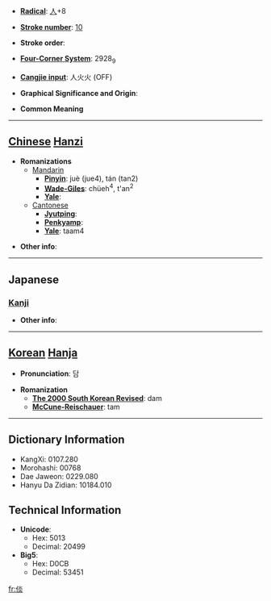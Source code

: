 * '''[[Wiktionary:Chinese radical index| Radical]]''': [[Wiktionary:Chinese radical index 人|人]]+8

* '''[[Wiktionary:Chinese total strokes index|Stroke number]]''': [[Wiktionary:Chinese total strokes index 10|10]]

* '''Stroke order''': 

* '''[[Wiktionary:Chinese four corner index|Four-Corner System]]''': 2928<sub>9</sub>

* '''[[Wiktionary:Chinese Cangjie index|Cangjie input]]''': 人火火 (OFF)

* '''Graphical Significance and Origin''': 

* '''Common Meaning'''

----

== [[Chinese]] [[Hanzi]] ==

* '''Romanizations'''
** [[Mandarin]]
*** '''[[Pinyin]]''': juè (jue4), tán (tan2)
*** '''[[Wade-Giles]]''': chüeh<sup>4</sup>, t'an<sup>2</sup>
*** '''[[Yale]]''': 
**[[Cantonese]]
***'''[[Jyutping]]''':
***'''[[Penkyamp]]''': 
***'''[[Yale]]''': taam4

* '''Other info''': 

----

==Japanese==
===[[Kanji]]===
{{kanji|on readings=[[たん]] (tan), [[だん]] (dan)
|kun readings=[[やすい]] (yasui), [[しずか]] (shizuka)
}}

* '''Other info''':  

----

== [[Korean]] [[Hanja]] ==

* '''Pronunciation''': 담

* '''Romanization'''
** '''[[The 2000 South Korean Revised Romanization|The 2000 South Korean Revised]]''': dam
** '''[[McCune-Reischauer]]''': tam

----

== Dictionary Information ==

* KangXi: 0107.280
* Morohashi: 00768
* Dae Jaweon: 0229.080
* Hanyu Da Zidian: 10184.010

== Technical Information ==

* '''Unicode''':
** Hex: 5013
** Decimal: 20499
* '''Big5''':
** Hex: D0CB
** Decimal: 53451

[[fr:倓]]